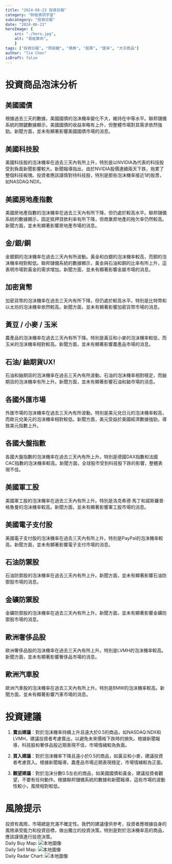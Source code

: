 ```yaml
---
title: "2024-06-23 投資日報"
category: "財經資訊宇宙"
subcategory: "投資日報"
date: "2024-06-23"
heroImage: {
    src: "./hero.jpg",
    alt: "易經算命",
    }
tags: ["投資日報", "照妖鏡", "債券", "股票", "匯率", "大宗商品"]
author: "Tim Chen"
isDraft: false
---
```

# 投資商品泡沫分析

## 美國國債
根據過去三天的數據，美國國債的泡沫機率變化不大，維持在中等水平。聯邦儲備系統的關鍵數據顯示，美國國債的收益率略有上升，但整體市場對其需求依然強勁。新聞方面，並未有顯著影響美國國債市場的消息。

## 美國科技股
美國科技股的泡沫機率在過去三天內有所上升，特別是以NVIDIA為代表的科技股受到負面新聞影響較大。新聞報導指出，由於NVIDIA股價連續兩天下跌，拖累了整個科技板塊。投資者應該謹慎對待科技股，特別是那些泡沫機率接近1的股票，如NASDAQ:NDX。

## 美國房地產指數
美國房地產指數的泡沫機率在過去三天內有所下降，但仍處於較高水平。聯邦儲備系統的數據顯示，固定抵押貸款利率有所下降，但商業房地產的拖欠率仍然較高。新聞方面，並未有顯著影響房地產市場的消息。

## 金/銀/銅
金銀銅的泡沫機率在過去三天內有所波動。黃金和白銀的泡沫機率較高，而銅的泡沫機率相對較低。聯邦儲備系統的數據顯示，黃金與石油和銅的比率有所上升，這表明市場對黃金的需求增加。新聞方面，並未有顯著影響金屬市場的消息。

## 加密貨幣
加密貨幣的泡沫機率在過去三天內有所下降，但仍處於較高水平。特別是比特幣和以太坊的泡沫機率依然較高。新聞方面，並未有顯著影響加密貨幣市場的消息。

## 黃豆 / 小麥 / 玉米
農產品的泡沫機率在過去三天內有所下降。特別是黃豆和小麥的泡沫機率較低，而玉米的泡沫機率相對較高。新聞方面，並未有顯著影響農產品市場的消息。

## 石油/ 鈾期貨UX!
石油和鈾期貨的泡沫機率在過去三天內有所波動。石油的泡沫機率相對穩定，而鈾期貨的泡沫機率有所上升。新聞方面，並未有顯著影響石油和鈾市場的消息。

## 各國外匯市場
外匯市場的泡沫機率在過去三天內有所波動。特別是美元兌日元的泡沫機率較高，而歐元兌美元的泡沫機率相對較低。新聞方面，美元受益於美國經濟數據強勁，導致美元指數上升。

## 各國大盤指數
各國大盤指數的泡沫機率在過去三天內有所上升。特別是德國DAX指數和法國CAC指數的泡沫機率較高。新聞方面，全球股市受到科技股下跌的影響，整體表現不佳。

## 美國軍工股
美國軍工股的泡沫機率在過去三天內有所上升。特別是洛克希德·馬丁和諾斯羅普·格魯曼的泡沫機率較高。新聞方面，並未有顯著影響軍工股市場的消息。

## 美國電子支付股
美國電子支付股的泡沫機率在過去三天內有所上升。特別是PayPal的泡沫機率較高。新聞方面，並未有顯著影響電子支付市場的消息。

## 石油防禦股
石油防禦股的泡沫機率在過去三天內有所上升。新聞方面，並未有顯著影響石油防禦股市場的消息。

## 金礦防禦股
金礦防禦股的泡沫機率在過去三天內有所上升。新聞方面，並未有顯著影響金礦防禦股市場的消息。

## 歐洲奢侈品股
歐洲奢侈品股的泡沫機率在過去三天內有所上升。特別是LVMH的泡沫機率較高。新聞方面，並未有顯著影響奢侈品市場的消息。

## 歐洲汽車股
歐洲汽車股的泡沫機率在過去三天內有所上升。特別是BMW的泡沫機率較高。新聞方面，並未有顯著影響汽車市場的消息。

# 投資建議

1. **賣出建議**：對於泡沫機率持續上升且遠大於0.5的商品，如NASDAQ:NDX和LVMH，建議投資者考慮賣出，以避免未來價格下跌時的損失。根據新聞報導，科技股和奢侈品股近期表現不佳，市場情緒較為負面。

2. **買入建議**：對於泡沫機率下降且遠小於0.5的商品，如黃豆和小麥，建議投資者考慮買入。根據新聞報導，農產品市場近期表現穩定，市場情緒較為正面。

3. **觀望建議**：對於泡沫分數0.5左右的商品，如美國國債和黃金，建議投資者觀望，不要有任何動作。根據聯邦儲備系統的數據和新聞報導，這些市場的波動性較小，風險相對較低。

# 風險提示

投資有風險，市場總是充滿不確定性。我們的建議僅供參考，投資者應根據自身的風險承受能力和投資目標，做出獨立的投資決策。特別是對於泡沫機率高的商品，應該謹慎進行投資決策。
<br />
Daily Buy Map:
![本地圖像](./buyMap.svg)
<br />
Daily Sell Map:
![本地圖像](./sellMap.svg)
<br />
Daily Radar Chart:
![本地圖像](./radar.svg)
<br />
